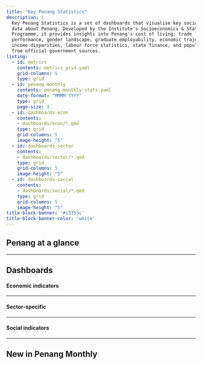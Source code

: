 ```yaml
---
title: "Key Penang Statistics"
description: |
  Key Penang Statistics is a set of dashboards that visualise key socioeconomic 
  data about Penang. Developed by the Institute's Socioeconomics & Statistics 
  Programme, it provides insights into Penang's cost of living, trade
  performance, gender landscape, graduate employability, economic trajectory, 
  income disparities, labour force statistics, state finance, and population trends 
  from official government sources. 
listing:
  - id: metrics
    contents: metrics_grid.yaml
    grid-columns: 5
    type: grid
  - id: penang-monthly
    contents: penang-monthly-stats.yaml
    date-format: "MMMM YYYY"
    type: grid
    page-size: 3
  - id: dashboards-econ
    contents: 
    - dashboards/econ/*.qmd
    type: grid
    grid-columns: 5
    image-height: "5"
  - id: dashboards-sector
    contents: 
    - dashboards/sector/*.qmd
    type: grid
    grid-columns: 5
    image-height: "5"
  - id: dashboards-social
    contents: 
    - dashboards/social/*.qmd
    type: grid
    grid-columns: 5
    image-height: "5"
title-block-banner: '#c3353c'
title-block-banner-color: 'white'
---
```


## Penang at a glance

:::: metrics
::: {#metrics}
:::
::::

------------------------------------------------------------------------

## Dashboards

#### Economic indicators

:::: dashboards
::: {#dashboards-econ}
:::
::::

------------------------------------------------------------------------

#### Sector-specific

:::: dashboards
::: {#dashboards-sector}
:::
::::

------------------------------------------------------------------------

#### Social indicators

:::: dashboards
::: {#dashboards-social}
:::
::::

------------------------------------------------------------------------

## New in Penang Monthly

::: {#penang-monthly}
:::